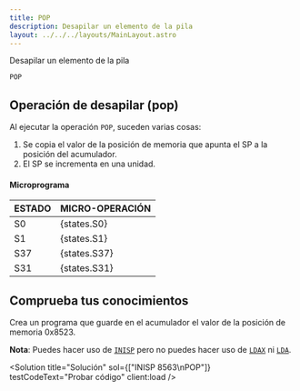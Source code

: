 ```yaml
---
title: POP
description: Desapilar un elemento de la pila
layout: ../../../layouts/MainLayout.astro
---
```



Desapilar un elemento de la pila

```
POP
```

## Operación de desapilar (pop)

Al ejecutar la operación `POP`, suceden varias cosas:
1. Se copia el valor de la posición de memoria que apunta el SP a la posición del acumulador.
2. El SP se incrementa en una unidad.

#### Microprograma
| ESTADO | MICRO-OPERACIÓN |
|:-------|:----------|
| S0 | {states.S0} |
| S1 | {states.S1} |
| S37 | {states.S37} |
| S31 | {states.S31} |

## Comprueba tus conocimientos

Crea un programa que guarde en el acumulador el valor de la posición de memoria 0x8523.

**Nota**: Puedes hacer uso de [`INISP`](/es/operations/INISP) pero no puedes hacer uso de [`LDAX`](/es/operations/LDAX) ni [`LDA`](/es/operations/LDA).

<Solution title="Solución" sol={["INISP 8563\nPOP"]} testCodeText="Probar código" client:load />